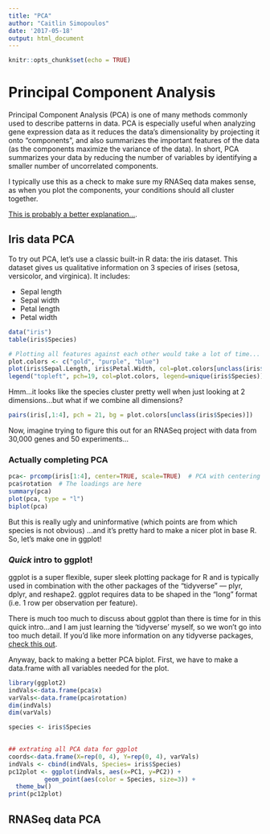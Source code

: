 ```yaml
---
title: "PCA"
author: "Caitlin Simopoulos"
date: '2017-05-18'
output: html_document
---
```


```r
knitr::opts_chunk$set(echo = TRUE)
```

# Principal Component Analysis
Principal Component Analysis (PCA) is one of many methods commonly used to describe patterns in data. PCA is especially useful when analyzing gene expression data as it reduces the data’s dimensionality by projecting it onto “components”, and also summarizes the important features of the data (as the components maximize the variance of the data). In short, PCA summarizes your data by reducing the number of variables by identifying a smaller number of uncorrelated components.

I typically use this as a check to make sure my RNASeq data makes sense, as when you plot the components, your conditions should all cluster together.

[This is probably a better explanation...](http://setosa.io/ev/principal-component-analysis/).


## Iris data PCA
To try out PCA, let's use a classic built-in R data: the iris dataset. 
This dataset gives us qualitative information on 3 species of irises (setosa, versicolor, and virginica). It includes:

- Sepal length
- Sepal width
- Petal length
- Petal width


```r

data("iris")
table(iris$Species)

# Plotting all features against each other would take a lot of time...
plot.colors <- c("gold", "purple", "blue")
plot(iris$Sepal.Length, iris$Petal.Width, col=plot.colors[unclass(iris$Species)], ylab = "Petal widtch", xlab= "Sepal length", pch=19)
legend("topleft", pch=19, col=plot.colors, legend=unique(iris$Species))


```

Hmm...it looks like the species cluster pretty well when just looking at 2 dimensions...but what if we combine all dimensions? 

```r
pairs(iris[,1:4], pch = 21, bg = plot.colors[unclass(iris$Species)])
```

Now, imagine trying to figure this out for an RNASeq project with data from 30,000 genes and 50 experiments... 

### Actually completing PCA


```r

pca<- prcomp(iris[1:4], center=TRUE, scale=TRUE)  # PCA with centering and scaling
pca$rotation  # The loadings are here
summary(pca)
plot(pca, type = "l")
biplot(pca)
```

But this is really ugly and uninformative (which points are from which species is not obvious) ...and it's pretty hard to make a nicer plot in base R. So, let's make one in ggplot!

### _Quick_ intro to ggplot!
ggplot is a super flexible, super sleek plotting package for R and is typically used in combination with the other packages of the "tidyverse" --- plyr, dplyr, and reshape2. ggplot requires data to be shaped in the "long" format (i.e. 1 row per observation per feature).

There is much too much to discuss about ggplot than there is time for in this quick intro...and I am just learning the 'tidyverse' myself, so we won't go into too much detail. If you'd like more information on any tidyverse packages, [check this out](http://tidyverse.org).

Anyway, back to making a better PCA biplot. First, we have to make a data.frame with all variables needed for the plot. 

```r
library(ggplot2)
indVals<-data.frame(pca$x)
varVals<-data.frame(pca$rotation)
dim(indVals) 
dim(varVals)

species <- iris$Species
 

## extrating all PCA data for ggplot
coords<-data.frame(X=rep(0, 4), Y=rep(0, 4), varVals)
indVals <- cbind(indVals, Species= iris$Species)
pc12plot <- ggplot(indVals, aes(x=PC1, y=PC2)) +
          geom_point(aes(color = Species, size=3)) +
  theme_bw()
print(pc12plot)

```


## RNASeq data PCA





